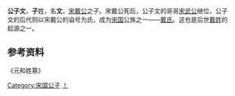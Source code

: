 '''公子文'''，'''子'''姓，名'''文'''，[[宋戴公|宋戴公]]之子。宋戴公死后，公子文的哥哥[[宋武公|宋武公]]继位，公子文的后代则以宋戴公的谥号为氏，成为[[宋国|宋国]]公族之一——[[戴氏|戴氏]]。这也是后世[[戴姓|戴姓]]的起源之一。

==参考资料==
《元和姓篡》

[[Category:宋国公子|Category:宋国公子]]
[[Category:戴姓|！]]